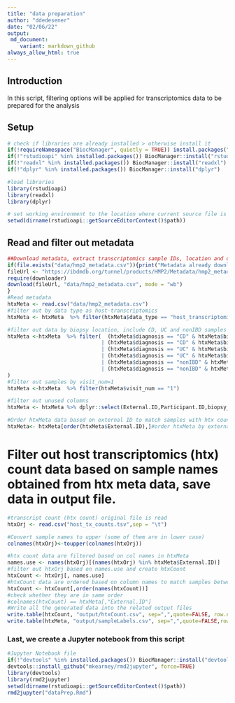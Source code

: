 ```yaml
---
title: "data preparation"
author: "ddedesener"
date: "02/06/22"
output:
 md_document:
    variant: markdown_github
always_allow_html: true
---
```

## Introduction
In this script, filtering options will be applied for transcriptomics data to be prepared for the analysis

## Setup
```r
# check if libraries are already installed > otherwise install it
if(!requireNamespace("BiocManager", quietly = TRUE)) install.packages("BiocManager",repos = "http://cran.us.r-project.org")
if(!"rstudioapi" %in% installed.packages()) BiocManager::install("rstudioapi")
if(!"readxl" %in% installed.packages()) BiocManager::install("readxl")
if(!"dplyr" %in% installed.packages()) BiocManager::install("dplyr")

#load libraries
library(rstudioapi)
library(readxl)
library(dplyr)

# set working environment to the location where current source file is saved into.
setwd(dirname(rstudioapi::getSourceEditorContext()$path))
```

## Read and filter out metadata 
```r
##Download metadata, extract transcriptomics sample IDs, location and disorders.
if(file.exists("data/hmp2_metadata.csv")){print("Metadata already downloaded")}else{
fileUrl <- "https://ibdmdb.org/tunnel/products/HMP2/Metadata/hmp2_metadata.csv?accessType=DOWNLOAD"
require(downloader)
download(fileUrl, "data/hmp2_metadata.csv", mode = "wb")
}
#Read metadata
htxMeta <- read.csv("data/hmp2_metadata.csv")
#filter out by data type as host-transcriptomics
htxMeta <- htxMeta  %>% filter(htxMeta$data_type == "host_transcriptomics")

#filter out data by biopsy location, include CD, UC and nonIBD samples from ileum and rectum location 
htxMeta <-htxMeta  %>% filter(  (htxMeta$diagnosis == "CD" & htxMeta$biopsy_location=="Ileum") 
                              | (htxMeta$diagnosis == "CD" & htxMeta$biopsy_location=="Rectum")
                              | (htxMeta$diagnosis == "UC" & htxMeta$biopsy_location=="Ileum") 
                              | (htxMeta$diagnosis == "UC" & htxMeta$biopsy_location=="Rectum") 
                              | (htxMeta$diagnosis == "nonIBD" & htxMeta$biopsy_location=="Rectum") 
                              | (htxMeta$diagnosis == "nonIBD" & htxMeta$biopsy_location=="Ileum") 
)
#filter out samples by visit_num=1
htxMeta <-htxMeta  %>% filter(htxMeta$visit_num == "1")

#filter out unused columns
htxMeta <- htxMeta %>% dplyr::select(External.ID,Participant.ID,biopsy_location,diagnosis)

#Order htxMeta data based on external ID to match samples with htx count correctly
htxMeta<- htxMeta[order(htxMeta$External.ID),]#order htxMeta by external ID
```

# Filter out host transcriptomics (htx) count data based on sample names obtained from htx meta data, save data in output file.
```r
#transcript count (htx count) original file is read
htxOrj <- read.csv("host_tx_counts.tsv",sep = "\t")

#Convert sample names to upper (some of them are in lower case)
colnames(htxOrj)<-toupper(colnames(htxOrj))

#htx count data are filtered based on col names in htxMeta
names.use <- names(htxOrj)[(names(htxOrj) %in% htxMeta$External.ID)]
#filter out htxOrj based on names.use and create htxCount
htxCount <- htxOrj[, names.use]
#htxCount data are ordered based on column names to match samples between htxCount and sampleLabels
htxCount <- htxCount[,order(names(htxCount))]
#check whether they are in same order
#colnames(htxCount) == htxMeta[,"External.ID"]
#Write all the generated data into the related output files 
write.table(htxCount, "output/htxCount.csv", sep=",",quote=FALSE, row.names = TRUE )
write.table(htxMeta, "output/sampleLabels.csv", sep=",",quote=FALSE,row.names = FALSE, col.names = FALSE)
```

### Last, we create a Jupyter notebook from this script
```r
#Jupyter Notebook file
if(!"devtools" %in% installed.packages()) BiocManager::install("devtools")
devtools::install_github("mkearney/rmd2jupyter", force=TRUE)
library(devtools)
library(rmd2jupyter)
setwd(dirname(rstudioapi::getSourceEditorContext()$path))
rmd2jupyter("dataPrep.Rmd")
```